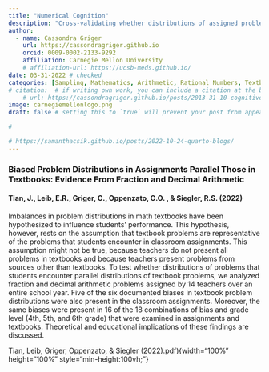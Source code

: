 ```yaml
---
title: "Numerical Cognition"
description: "Cross-validating whether distributions of assigned problems that students encounter parallel distributions of textbook problems"
author:
  - name: Cassondra Griger
    url: https://cassondragriger.github.io
    orcid: 0009-0002-2133-9292
    affiliation: Carnegie Mellon University
    # affiliation-url: https://ucsb-meds.github.io/ 
date: 03-31-2022 # checked
categories: [Sampling, Mathematics, Arithmetic, Rational Numbers, Textbook Analysis] # self-defined categories
# citation:  # if writing own work, you can include a citation at the bottom
    # url: https://cassondragriger.github.io/posts/2013-31-10-cognitive tutor/ 
image: carnegiemellonlogo.png
draft: false # setting this to `true` will prevent your post from appearing on your listing page until you're ready!

#

# https://samanthacsik.github.io/posts/2022-10-24-quarto-blogs/
---
```


### Biased Problem Distributions in Assignments Parallel Those in Textbooks: Evidence From Fraction and Decimal Arithmetic

#### Tian, J., Leib, E.R., Griger, C., Oppenzato, C.O. , & Siegler, R.S. (2022)

Imbalances in problem distributions in math textbooks have been hypothesized to influence students’ performance. This hypothesis, however, rests on the assumption that textbook problems are representative of the problems that students encounter in classroom assignments. This assumption might not be true, because teachers do not present all problems in textbooks and because teachers present problems from sources other than textbooks. To test whether distributions of problems that students encounter parallel distributions of textbook problems, we analyzed fraction and decimal arithmetic problems assigned by 14 teachers over an entire school year. Five of the six documented biases in textbook problem distributions were also present in the classroom assignments. Moreover, the same biases were present in 16 of the 18 combinations of bias and grade level (4th, 5th, and 6th grade) that were examined in assignments and textbooks. Theoretical and educational implications of these findings are discussed.

Tian, Leib, Griger, Oppenzato, & Siegler (2022).pdf){width="100%" height="100%" style="min-height:100vh;"}
